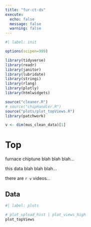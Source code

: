 ```yaml
---
title: "fur-ct-ds"
execute:
  echo: false
  message: false
  warning: false
---
```


```r
#| label: init

options(scipen=999)

library(tidyverse)
library(readr)
library(janitor)
library(lubridate)
library(stringi)
library(rlang)
library(plotly)
library(htmlwidgets)

source("cleaner.R")
# source("chipHandler.R")
source("plots/plot_topViews.R")
library(patchwork)

v <- dim(mus_clean_data)[1]
```

# Top

furnace chiptune blah blah blah...

this data blah blah blah...

there are `r v` videos...

## Data

```r
#| label: plots

# plot_upload_hist | plot_views_high
plot_topViews


```
